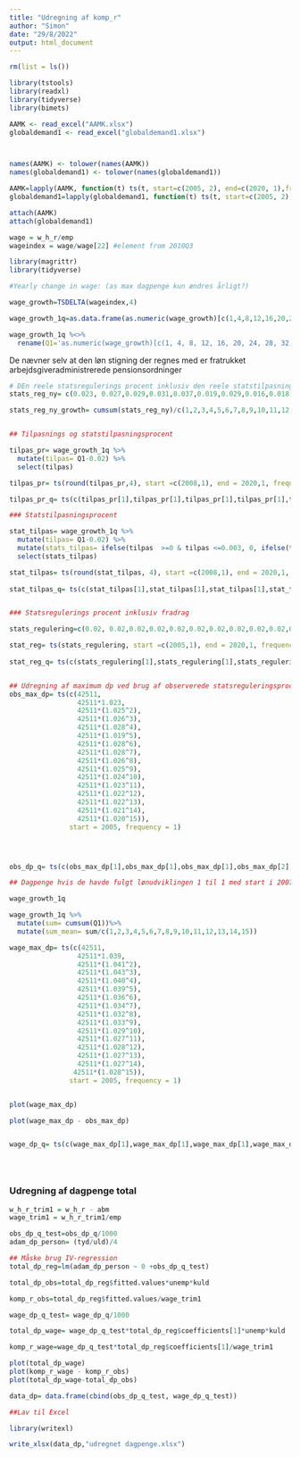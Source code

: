 ```yaml
---
title: "Udregning af komp_r"
author: "Simon"
date: "29/8/2022"
output: html_document
---
```


```r
rm(list = ls())

library(tstools)
library(readxl)
library(tidyverse)
library(bimets)
```


```r
AAMK <- read_excel("AAMK.xlsx")
globaldemand1 <- read_excel("globaldemand1.xlsx")



names(AAMK) <- tolower(names(AAMK))
names(globaldemand1) <- tolower(names(globaldemand1))

AAMK=lapply(AAMK, function(t) ts(t, start=c(2005, 2), end=c(2020, 1),frequency=4))
globaldemand1=lapply(globaldemand1, function(t) ts(t, start=c(2005, 2), end=c(2020, 1),frequency=4))

attach(AAMK)
attach(globaldemand1)
```


```r
wage = w_h_r/emp
wageindex = wage/wage[22] #element from 2010Q3
```


```r

library(magrittr)
library(tidyverse)

#Yearly change in wage: (as max dagpenge kun ændres årligt?)

wage_growth=TSDELTA(wageindex,4)

wage_growth_1q=as.data.frame(as.numeric(wage_growth)[c(1,4,8,12,16,20,24,28,32,36,40,44,48,52,56)]) # Jeg bruger kvartal 2 fra 2006 som udviklling i 2006

wage_growth_1q %<>% 
  rename(Q1='as.numeric(wage_growth)[c(1, 4, 8, 12, 16, 20, 24, 28, 32, 36, 40, 44, 48, 52, 56)]')


```


De nævner selv at den løn stigning der regnes med er fratrukket arbejdsgiveradministrerede pensionsordninger 


```r

# DEn reele statsregulerings procent inklusiv den reele statstilpasningsprocent
stats_reg_ny= c(0.023, 0.027,0.029,0.031,0.037,0.019,0.029,0.016,0.018,0.015,0.011, 0.016, 0.0125, 0.0125, 0.0115)

stats_reg_ny_growth= cumsum(stats_reg_ny)/c(1,2,3,4,5,6,7,8,9,10,11,12,13,14,15)


## Tilpasnings og statstilpasningsprocent

tilpas_pr= wage_growth_1q %>% 
  mutate(tilpas= Q1-0.02) %>%
  select(tilpas)

tilpas_pr= ts(round(tilpas_pr,4), start =c(2008,1), end = 2020,1, frequency = 1 )

tilpas_pr_q= ts(c(tilpas_pr[1],tilpas_pr[1],tilpas_pr[1],tilpas_pr[1],tilpas_pr[2],tilpas_pr[2],tilpas_pr[2],tilpas_pr[2],tilpas_pr[3],tilpas_pr[3],tilpas_pr[3],tilpas_pr[3],tilpas_pr[4],tilpas_pr[4],tilpas_pr[4],tilpas_pr[4],tilpas_pr[5],tilpas_pr[5],tilpas_pr[5],tilpas_pr[5],tilpas_pr[6],tilpas_pr[6],tilpas_pr[6],tilpas_pr[6],tilpas_pr[7],tilpas_pr[7],tilpas_pr[7],tilpas_pr[7],tilpas_pr[8],tilpas_pr[8],tilpas_pr[8],tilpas_pr[8],tilpas_pr[9],tilpas_pr[9],tilpas_pr[9],tilpas_pr[9],tilpas_pr[10],tilpas_pr[10],tilpas_pr[10],tilpas_pr[10],tilpas_pr[11],tilpas_pr[11],tilpas_pr[11],tilpas_pr[11],tilpas_pr[12],tilpas_pr[12],tilpas_pr[12],tilpas_pr[12],tilpas_pr[13]), start = c(2008,1), frequency = 4)

### Statstilpasningsprocent

stat_tilpas= wage_growth_1q %>% 
  mutate(tilpas= Q1-0.02) %>%
  mutate(stats_tilpas= ifelse(tilpas  >=0 & tilpas <=0.003, 0, ifelse(tilpas > 0.003 , tilpas-0.003,tilpas))) %>%
  select(stats_tilpas)

stat_tilpas= ts(round(stat_tilpas, 4), start =c(2008,1), end = 2020,1, frequency = 1 )
  
stat_tilpas_q= ts(c(stat_tilpas[1],stat_tilpas[1],stat_tilpas[1],stat_tilpas[1],stat_tilpas[2],stat_tilpas[2],stat_tilpas[2],stat_tilpas[2],stat_tilpas[3],stat_tilpas[3],stat_tilpas[3],stat_tilpas[3],stat_tilpas[4],stat_tilpas[4],stat_tilpas[4],stat_tilpas[4],stat_tilpas[5],stat_tilpas[5],stat_tilpas[5],stat_tilpas[5],stat_tilpas[6],stat_tilpas[6],stat_tilpas[6],stat_tilpas[6],stat_tilpas[7],stat_tilpas[7],stat_tilpas[7],stat_tilpas[7],stat_tilpas[8],stat_tilpas[8],stat_tilpas[8],stat_tilpas[8],stat_tilpas[9],stat_tilpas[9],stat_tilpas[9],stat_tilpas[9],stat_tilpas[10],stat_tilpas[10],stat_tilpas[10],stat_tilpas[10],stat_tilpas[11],stat_tilpas[11],stat_tilpas[11],stat_tilpas[11],stat_tilpas[12],stat_tilpas[12],stat_tilpas[12],stat_tilpas[12],stat_tilpas[13]), start = c(2008,1), frequency = 4)


### Statsregulerings procent inklusiv fradrag

stats_regulering=c(0.02, 0.02,0.02,0.02,0.02,0.02,0.02,0.02,0.02,0.02,0.02,0.014, 0.016, 0.0125, 0.0125, 0.0095) # Det ser ud til at den i 2020 er 1.7 fratrukket fradrag bliver det 0.95 rundet ned 0.9

stat_reg= ts(stats_regulering, start =c(2005,1), end = 2020,1, frequency = 1 )
  
stat_reg_q= ts(c(stats_regulering[1],stats_regulering[1],stats_regulering[1],stats_regulering[2],stats_regulering[2],stats_regulering[2],stats_regulering[2],stats_regulering[3],stats_regulering[3],stats_regulering[3],stats_regulering[3],stats_regulering[4],stats_regulering[4],stats_regulering[4],stats_regulering[4],stats_regulering[5],stats_regulering[5],stats_regulering[5],stats_regulering[5],stats_regulering[6],stats_regulering[6],stats_regulering[6],stats_regulering[6],stats_regulering[7],stats_regulering[7],stats_regulering[7],stats_regulering[7],stats_regulering[8],stats_regulering[8],stats_regulering[8],stats_regulering[8],stats_regulering[9],stats_regulering[9],stats_regulering[9],stats_regulering[9],stats_regulering[10],stats_regulering[10],stats_regulering[10],stats_regulering[10],stats_regulering[11],stats_regulering[11],stats_regulering[11],stats_regulering[11],stats_regulering[12],stats_regulering[12],stats_regulering[12],stats_regulering[12],stats_regulering[13],stats_regulering[13],stats_regulering[13],stats_regulering[13],stats_regulering[14],stats_regulering[14],stats_regulering[14],stats_regulering[14],stats_regulering[15],stats_regulering[15],stats_regulering[15],stats_regulering[15],stats_regulering[16]), start = c(2005,2), frequency = 4)


## Udregning af maximum dp ved brug af observerede statsreguleringsprocenter. 
obs_max_dp= ts(c(42511,
                 42511*1.023,
                 42511*(1.025^2),
                 42511*(1.026^3),
                 42511*(1.028^4),
                 42511*(1.019^5),
                 42511*(1.028^6),
                 42511*(1.028^7),
                 42511*(1.026^8),
                 42511*(1.025^9),
                 42511*(1.024^10),
                 42511*(1.023^11),
                 42511*(1.022^12),
                 42511*(1.022^13),
                 42511*(1.021^14),
                 42511*(1.020^15)),
               start = 2005, frequency = 1)




obs_dp_q= ts(c(obs_max_dp[1],obs_max_dp[1],obs_max_dp[1],obs_max_dp[2],obs_max_dp[2],obs_max_dp[2],obs_max_dp[2],obs_max_dp[3],obs_max_dp[3],obs_max_dp[3],obs_max_dp[3],obs_max_dp[4],obs_max_dp[4],obs_max_dp[4],obs_max_dp[4],obs_max_dp[5],obs_max_dp[5],obs_max_dp[5],obs_max_dp[5],obs_max_dp[6],obs_max_dp[6],obs_max_dp[6],obs_max_dp[6],obs_max_dp[7],obs_max_dp[7],obs_max_dp[7],obs_max_dp[7],obs_max_dp[8],obs_max_dp[8],obs_max_dp[8],obs_max_dp[8],obs_max_dp[9],obs_max_dp[9],obs_max_dp[9],obs_max_dp[9],obs_max_dp[10],obs_max_dp[10],obs_max_dp[10],obs_max_dp[10],obs_max_dp[11],obs_max_dp[11],obs_max_dp[11],obs_max_dp[11],obs_max_dp[12],obs_max_dp[12],obs_max_dp[12],obs_max_dp[12],obs_max_dp[13],obs_max_dp[13],obs_max_dp[13],obs_max_dp[13],obs_max_dp[14],obs_max_dp[14],obs_max_dp[14],obs_max_dp[14],obs_max_dp[15],obs_max_dp[15],obs_max_dp[15],obs_max_dp[15],obs_max_dp[16]), start = c(2005,2), frequency = 4)

```



```r

## Dagpenge hvis de havde fulgt lønudviklingen 1 til 1 med start i 2007

wage_growth_1q

wage_growth_1q %>%
  mutate(sum= cumsum(Q1))%>%
  mutate(sum_mean= sum/c(1,2,3,4,5,6,7,8,9,10,11,12,13,14,15))

wage_max_dp= ts(c(42511,
                 42511*1.039,
                 42511*(1.041^2),
                 42511*(1.043^3), 
                 42511*(1.040^4), 
                 42511*(1.039^5), 
                 42511*(1.036^6), 
                 42511*(1.034^7),
                 42511*(1.032^8),
                 42511*(1.033^9), 
                 42511*(1.029^10),
                 42511*(1.027^11),
                 42511*(1.028^12),
                 42511*(1.027^13),
                 42511*(1.027^14),
                42511*(1.028^15)),
               start = 2005, frequency = 1)


plot(wage_max_dp)

plot(wage_max_dp - obs_max_dp)


wage_dp_q= ts(c(wage_max_dp[1],wage_max_dp[1],wage_max_dp[1],wage_max_dp[2],wage_max_dp[2],wage_max_dp[2],wage_max_dp[2],wage_max_dp[3],wage_max_dp[3],wage_max_dp[3],wage_max_dp[3],wage_max_dp[4],wage_max_dp[4],wage_max_dp[4],wage_max_dp[4],wage_max_dp[5],wage_max_dp[5],wage_max_dp[5],wage_max_dp[5],wage_max_dp[6],wage_max_dp[6],wage_max_dp[6],wage_max_dp[6],wage_max_dp[7],wage_max_dp[7],wage_max_dp[7],wage_max_dp[7],wage_max_dp[8],wage_max_dp[8],wage_max_dp[8],wage_max_dp[8],wage_max_dp[9],wage_max_dp[9],wage_max_dp[9],wage_max_dp[9],wage_max_dp[10],wage_max_dp[10],wage_max_dp[10],wage_max_dp[10],wage_max_dp[11],wage_max_dp[11],wage_max_dp[11],wage_max_dp[11],wage_max_dp[12],wage_max_dp[12],wage_max_dp[12],wage_max_dp[12],wage_max_dp[13],wage_max_dp[13],wage_max_dp[13],wage_max_dp[13],wage_max_dp[14],wage_max_dp[14],wage_max_dp[14],wage_max_dp[14],wage_max_dp[15],wage_max_dp[15],wage_max_dp[15],wage_max_dp[15],wage_max_dp[16]), start = 2005, frequency = 4)





```

### Udregning af dagpenge total

```r
w_h_r_trim1 = w_h_r - abm
wage_trim1 = w_h_r_trim1/emp
```


```r

obs_dp_q_test=obs_dp_q/1000
adam_dp_person= (tyd/uld)/4

## Måske brug IV-regression
total_dp_reg=lm(adam_dp_person ~ 0 +obs_dp_q_test)

total_dp_obs=total_dp_reg$fitted.values*unemp*kuld

komp_r_obs=total_dp_reg$fitted.values/wage_trim1

```


```r
wage_dp_q_test= wage_dp_q/1000

total_dp_wage= wage_dp_q_test*total_dp_reg$coefficients[1]*unemp*kuld

komp_r_wage=wage_dp_q_test*total_dp_reg$coefficients[1]/wage_trim1

plot(total_dp_wage)
plot(komp_r_wage - komp_r_obs)
plot(total_dp_wage-total_dp_obs)
```



```r
data_dp= data.frame(cbind(obs_dp_q_test, wage_dp_q_test))

##Lav til Excel

library(writexl)

write_xlsx(data_dp,"udregnet dagpenge.xlsx")
```

